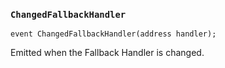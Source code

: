 ### `ChangedFallbackHandler`

```solidity
event ChangedFallbackHandler(address handler);
```

Emitted when the Fallback Handler is changed.
